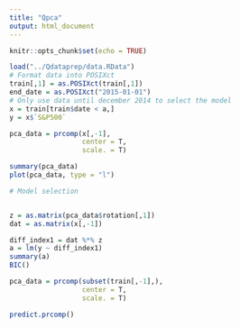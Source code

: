 ```yaml
---
title: "Qpca"
output: html_document
---
```


```r
knitr::opts_chunk$set(echo = TRUE)
```


```r
load("../Qdataprep/data.RData")
# Format data into POSIXct 
train[,1] = as.POSIXct(train[,1])
end_date = as.POSIXct("2015-01-01")
# Only use data until december 2014 to select the model
x = train[train$date < a,]
y = x$`S&P500`

pca_data = prcomp(x[,-1],
                  center = T,
                  scale. = T)

summary(pca_data)
plot(pca_data, type = "l")

# Model selection


z = as.matrix(pca_data$rotation[,1])
dat = as.matrix(x[,-1])

diff_index1 = dat %*% z
a = lm(y ~ diff_index1)
summary(a)
BIC()

```


```r
pca_data = prcomp(subset(train[,-1],),
                  center = T,
                  scale. = T)

predict.prcomp()
```

